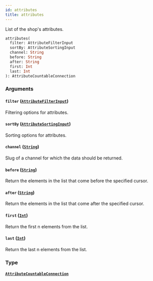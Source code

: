 ```yaml
---
id: attributes
title: attributes
---
```


List of the shop's attributes.

```graphql
attributes(
  filter: AttributeFilterInput
  sortBy: AttributeSortingInput
  channel: String
  before: String
  after: String
  first: Int
  last: Int
): AttributeCountableConnection
```

### Arguments

#### `filter` ([`AttributeFilterInput`](../../../developer/api-reference/inputs/attribute-filter-input))

Filtering options for attributes.

#### `sortBy` ([`AttributeSortingInput`](../../../developer/api-reference/inputs/attribute-sorting-input))

Sorting options for attributes.

#### `channel` ([`String`](../../../developer/api-reference/scalars/string))

Slug of a channel for which the data should be returned.

#### `before` ([`String`](../../../developer/api-reference/scalars/string))

Return the elements in the list that come before the specified cursor.

#### `after` ([`String`](../../../developer/api-reference/scalars/string))

Return the elements in the list that come after the specified cursor.

#### `first` ([`Int`](../../../developer/api-reference/scalars/int))

Return the first n elements from the list.

#### `last` ([`Int`](../../../developer/api-reference/scalars/int))

Return the last n elements from the list.

### Type

#### [`AttributeCountableConnection`](../../../developer/api-reference/objects/attribute-countable-connection)
